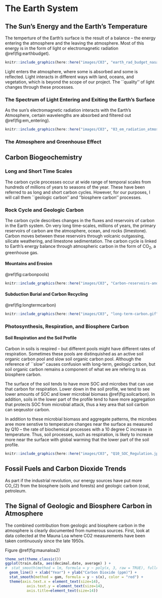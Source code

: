 # The Earth System {#earthsystem}

## The Sun's Energy and the Earth's Temperature

The temperture of the Earth's surface is the result of a balance -- the energy entering the atmosphere and the leaving the atmosphere. Most of this energy is in the form of light or electromagnetic radiation \@ref(fig:earthbudget). 
```r
knitr::include_graphics(here::here("images/C03", "earth_rad_budget_nasa_erbe_big.gif"))
```

Light enters the atmosphere, where some is absorbed and some is reflected. Light interacts in different ways with land, oceans, and vegetation, which is beyond the scope of our project. The ``quality'' of light changes through these processes. 

### The Spectrum of Light Entering and Exiting the Earth's Surface

As the sun's electromagnetic radiation interacts with the Earth's Atmosphere, certain wavelengths are absorbed and filtered out \@ref(fig:em_entering).

```r
knitr::include_graphics(here::here("images/C03", "03_em_radiation_atmosph_depth_stsci.jpg"))
```


### The Atmosphere and Greenhouse Effect



## Carbon Biogeochemistry

### Long and Short Time Scales

The carbon cycle processes occur at wide range of temporal scales from hundreds of millions of years to seasons of the year. These have been referred to as long and short carbon cycles. However, for our purposes, I will call them ``geologic carbon'' and ''biosphere carbon'' processes. 

### Rock Cycle and Geologic Carbon

The carbon cycle describes changes in the fluxes and reservoirs of carbon in the Earth system. On very long time-scales, millions of years, the primary reservoirs of carbon are the atmosphere, ocean, and rocks (limestone). Carbon moves between these reservoirs through volcanic outgassing, silicate weathering, and limestone sedimentation. The carbon cycle is linked to Earth's energy balance through atmospheric carbon in the form of CO~2~, a greenhouse gas.

#### Mountains and Erosion

\@ref(fig:carbonpools)

```r
knitr::include_graphics(here::here("images/C03", "Carbon-reservoirs-and-cycles-in-the-Earth.jpg"))
```

#### Subduction Burial and Carbon Recycling

\@ref(fig:longtermcarbon)

```r
knitr::include_graphics(here::here("images/C03", "long-term-carbon.gif"))
```

### Photosynthesis, Respiration, and Biosphere Carbon

#### Soil Respiration and the Soil Profile

Carbon in soils is respired -- but different pools might have different rates of respiration. Sometimes these pools are distinquished as an active soil organic carbon pool and slow soil organic carbon pool. Although the reference of ``slow'' causes confusion with long-term, geologic carbon, but soil organic carbon remains a component of what we are refering to as biosphere carbon. 

The surface of the soil tends to have more SOC and microbes that can use that carbon for respiration. Lower down in the soil profile, we tend to see lower amounts of SOC and lower microbial biomass \@ref(fig:soilcarbon). In addition, soils in the lower part of the profile tend to have more aggregation that protects SOC from microbial attack, thus a key area that soil carbon can seqeustor carbon. 

In addition to these microbial biomass and aggregate patterns, the microbes aree more senstive to temperature changes near the surface as measured by Q10 -- the rate of biochemical processes with a 10 degree C increase in temperature. Thus, soil processes, such as respiration, is likely to increase more near the surface with global warming that the lower part of the soil profile.  

```r
knitr::include_graphics(here::here("images/C03", "Q10_SOC_Regulation.jpg"))
```


## Fossil Fuels and Carbon Dioxide Trends {#fossilfuels}

As part if the industrial revolution, our energy sources have put more CO_{2} from the biosphere (soils and forests) and geologic carbon (coal, petroleum. 

## The Signal of Geologic and Biosphere Carbon in Atmosphere

The combined contribution from geologic and biosphere carbon in the atmosphere is clearly documented from numerous sources. First, look at data collected at the Mauna Loa where CO2 measurements have been taken continuously since the late 1950s. 

Figure \@ref(fig:maunaloa2)
```r
theme_set(theme_classic())
ggplot(train.data, aes(decimal.date, average) ) + 
#  stat_smooth(method = lm, formula = y ~ poly(x, 3, raw = TRUE), fullrange=T) +
  geom_line() + xlab("Year") + ylab("Carbon Dioxide (ppm)") +
  stat_smooth(method = gam, formula = y ~ s(x), color = "red") +
  theme(axis.text.x = element_text(size=14),
          axis.text.y = element_text(size=14), 
          axis.title=element_text(size=14))

```




